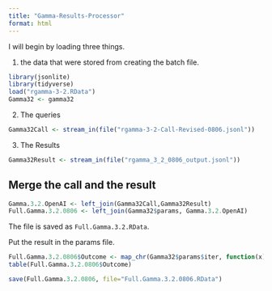 ```yaml
---
title: "Gamma-Results-Processor"
format: html
---
```


I will begin by loading three things.  

1. the data that were stored from creating the batch file.

```r
library(jsonlite)
library(tidyverse)
load("rgamma-3-2.RData")
Gamma32 <- gamma32
```

2. The queries

```r
Gamma32Call <- stream_in(file("rgamma-3-2-Call-Revised-0806.jsonl"))
```

3. The Results

```r
Gamma32Result <- stream_in(file("rgamma_3_2_0806_output.jsonl"))
```

## Merge the call and the result

```r
Gamma.3.2.OpenAI <- left_join(Gamma32Call,Gamma32Result)
Full.Gamma.3.2.0806 <- left_join(Gamma32$params, Gamma.3.2.OpenAI)
```

The file is saved as `Full.Gamma.3.2.RData`.

Put the result in the params file.

```r
Full.Gamma.3.2.0806$Outcome <- map_chr(Gamma32$params$iter, function(x) { unlist(Gamma32Result$response$body$choices[[x]][[2]][2]) })
table(Full.Gamma.3.2.0806$Outcome)
```

```r
save(Full.Gamma.3.2.0806, file="Full.Gamma.3.2.0806.RData")
```


